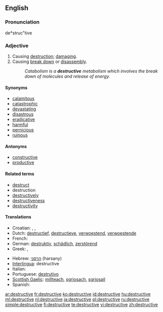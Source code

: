 ==English==

===Pronunciation===
de*struc"tive

===Adjective===
{{en-adj}}

# Causing [[destruction]]; [[damage|damaging]].
# Causing [[break down]] or [[disassembly]].
#: ''Catabolism is a '''destructive''' metabolism which involves the break down of molecules and release of energy.''

====Synonyms====
* [[calamitous]]
* [[catastrophic]]
* [[devastate|devastating]]
* [[disastrous]]
* [[eradicative]]
* [[harmful]]
* [[pernicious]]
* [[ruinous]]

====Antonyms====
* [[constructive]]
* [[productive]]

====Related terms====
* [[destruct]]
* destruction
* [[destructively]]
* [[destructiveness]]
* [[destructivity]]

====Translations====
{{trans-top|causing destruction; damaging}}
* Croatian: {{t|hr|razoran|alt=rázōran}}, {{t|hr|destruktivan|alt=dȅstruktīvan}}, {{t|hr|rušilački|alt=rùšilačkī}}
* Dutch: [[destructief]], [[destructieve]], [[verwoestend]], [[verwoestende]]
* French: {{t+|fr|destructif}}
* German: [[destruktiv]], [[schädlich]], [[zerstörend]]
* Greek: {{t+|el|καταστροφικός|m|tr=katastrofikos}}, {{t+|el|καταστρεπτικός|m|tr=katastreptikos}}
{{trans-mid}}
* Hebrew: [[הרסני]] (harsany)
* [[Interlingua]]: destructive
* Italian: {{t+|it|distruttivo}}
* Portuguese: [[destrutivo]]
* [[Scottish Gaelic]]: [[millteach]], [[sgriosach]], [[sgriosail]]
* Spanish: {{t-|es|destructivo}}
{{trans-bottom}}

[[ar:destructive]]
[[fr:destructive]]
[[ko:destructive]]
[[id:destructive]]
[[hu:destructive]]
[[ml:destructive]]
[[nl:destructive]]
[[ja:destructive]]
[[pl:destructive]]
[[ru:destructive]]
[[simple:destructive]]
[[fi:destructive]]
[[te:destructive]]
[[vi:destructive]]
[[zh:destructive]]